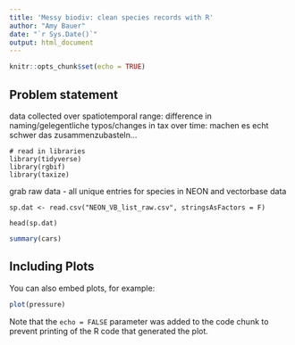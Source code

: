 ---
title: 'Messy biodiv: clean species records with R'
author: "Amy Bauer"
date: "`r Sys.Date()`"
output: html_document
---

```{r setup, include=FALSE}
knitr::opts_chunk$set(echo = TRUE)
```

## Problem statement

data collected over spatiotemporal range: difference in naming/gelegentliche typos/changes in tax over time: machen es echt schwer das zusammenzubasteln...



```
# read in libraries
library(tidyverse)
library(rgbif)
library(taxize)
```

grab raw data - all unique entries for species in NEON and vectorbase data

```
sp.dat <- read.csv("NEON_VB_list_raw.csv", stringsAsFactors = F)

head(sp.dat)

```






```{r cars}
summary(cars)
```

## Including Plots

You can also embed plots, for example:

```{r pressure, echo=FALSE}
plot(pressure)
```

Note that the `echo = FALSE` parameter was added to the code chunk to prevent printing of the R code that generated the plot.
